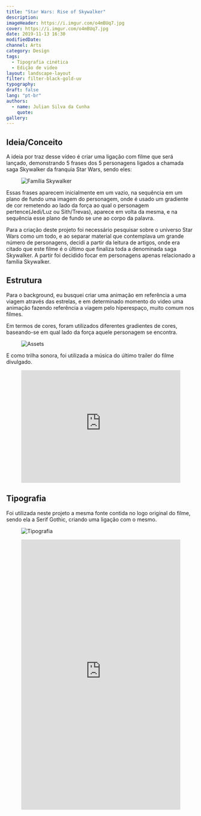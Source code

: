 ```yaml
---
title: "Star Wars: Rise of Skywalker"
description:
imageHeader: https://i.imgur.com/o4mBUq7.jpg
cover: https://i.imgur.com/o4mBUq7.jpg
date: 2019-11-13 16:30
modifiedDate:
channel: Arts
category: Design
tags:
  - Tipografia cinética
  - Edição de video
layout: landscape-layout
filter: filter-black-gold-uv
typography:
draft: false
lang: "pt-br"
authors:
  - name: Julian Silva da Cunha
    quote:
gallery:
---
```


## Ideia/Conceito

A ideia por traz desse vídeo é criar uma ligação com filme que será lançado, demonstrando 5 frases dos 5 personagens ligados a chamada saga Skywalker da franquia Star Wars, sendo eles:

<figure>
  <img src="https://i.imgur.com/YXbezpC.jpg" alt="Família Skywalker" className="max-w-none mx-auto block" />
</figure>

Essas frases aparecem inicialmente em um vazio, na sequência em um plano de fundo uma imagem do personagem, onde é usado um gradiente de cor remetendo ao lado da força ao qual o personagem pertence(Jedi/Luz ou Sith/Trevas), aparece em volta da mesma, e na sequência esse plano de fundo se une ao corpo da palavra.

Para a criação deste projeto foi necessário pesquisar sobre o universo Star Wars como um todo, e ao separar material que contemplava um grande número de personagens, decidi a partir da leitura de artigos, onde era citado que este filme é o último que finaliza toda a denominada saga Skywalker. A partir foi decidido focar em personagens apenas relacionado a família Skywalker.

## Estrutura

Para o background, eu busquei criar uma animação em referência a uma viagem através das estrelas, e em determinado momento do video uma animação fazendo referência a viagem pelo hiperespaço, muito comum nos filmes.

Em termos de cores, foram utilizados diferentes gradientes de cores, baseando-se em qual lado da força aquele personagem se encontra.

<figure>
  <img src="https://i.imgur.com/0Lx9GUA.jpg" alt="Assets" className="max-w-none mx-auto block" />
</figure>

E como trilha sonora, foi utilizada a música do último trailer do filme divulgado.

<figure>
<iframe className="max-w-none mx-auto block" width="100%" height="300" scrolling="no" frameborder="no" allow="autoplay" src="https://w.soundcloud.com/player/?url=https%3A//api.soundcloud.com/tracks/700531429&color=%23ff5500&auto_play=false&hide_related=false&show_comments=true&show_user=true&show_reposts=false&show_teaser=true&visual=true"></iframe>
</figure>

## Tipografia

Foi utilizada neste projeto a mesma fonte contida no logo original do filme, sendo ela a Serif Gothic, criando uma ligação com o mesmo.

<figure>
  <img src="https://i.imgur.com/uBKdlZM.jpg" alt="Tipografia" className="max-w-none mx-auto block" />
</figure>

 <figure className="ratio ratio-16x9 mb-4">
                <iframe
                  className="max-w-none mx-auto block"
                  src="https://www.youtube.com/embed/MxmIoHXKybI"
                  frameborder="0"
                  allow="accelerometer; autoplay; encrypted-media; gyroscope; picture-in-picture"
                  width="100%" height="720"
                  allowfullscreen
                ></iframe>
              </figure>
